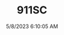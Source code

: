 ---
width: 5845
height: 3897
title: 911SC
description: 1983 Porsche 911SC Cabriolet in Metallic Red shot in Austin, TX.
date: 5/8/2023 6:10:05 AM
cameraMake: Sony
cameraModel: ILCE-7M3
lens: 85mm F1.4 DG DN | Art 020
settingsfStop: f/1.4
settingsISO: ISO 125
settingsShutter: 1/3200
settingsFocalLength: 85 mm
---